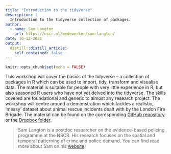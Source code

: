 ```yaml
---
title: "Introduction to the tidyverse"
description: |
  Introduction to the tidyverse collection of packages.
author: 
  - name: Sam Langton
    url: https://nscr.nl/medewerker/sam-langton/
date: 10-12-2021
output:
  distill::distill_article:
    self_contained: false
---
```



```r
knitr::opts_chunk$set(echo = FALSE)
```

This workshop will cover the basics of the tidyverse – a collection of packages in R which can be used to import, tidy, transform and visualise data. The material is suitable for people with very little experience in R, but also seasoned R users who have not yet delved into the tidyverse. The skills covered are foundational and generic to almost any research project. The workshop will centre around a demonstration which tackles a realistic, ‘messy’ dataset about animal rescue incidents dealt with by the London Fire Brigade. The material can be found on the corresponding [GitHub repository](https://github.com/langtonhugh/rss_r) or the [Dropbox folder](https://www.dropbox.com/sh/wfq4og1dig01p9q/AAA003pRT2Qxa3BK35pBANP1a?dl=0).

> Sam Langton is a postdoc researcher on the evidence-based policing programme at the NSCR. His research focuses on the spatial and temporal patterning of crime and police demand. You can find read more about Sam on his [website](www.samlangton.info).



